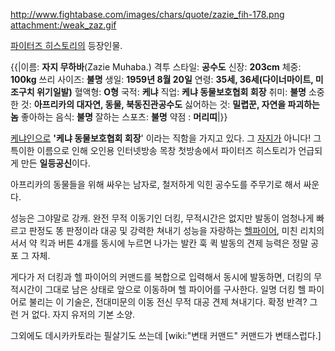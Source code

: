 http://www.fightabase.com/images/chars/quote/zazie_fih-178.png attachment:/weak_zaz.gif

[[파이터즈 히스토리]]의 등장인물.

{{|이름: '''자지 무하바'''(Zazie Muhaba.)
격투 스타일: '''공수도'''
신장: '''203cm'''
체중: '''100kg'''
쓰리 사이즈: '''불명'''
생일: '''1959년 8월 20일'''
연령: '''35세, 36세(다이너마이트, 미조구치 위기일발)'''
혈액형: '''O형'''
국적: '''케냐'''
직업: '''케냐 동물보호협회 회장''' 
취미: '''불명''' 
소중한 것: '''아프리카의 대자연, 동물, 북동진관공수도'''
싫어하는 것: '''밀렵꾼, 자연을 파괴하는 놈'''
좋아하는 음식: '''불명'''
잘하는 스포츠: '''불명''' 
약점 : '''머리띠'''|}}

[[케냐]]인으로 ''''케냐 동물보호협회 회장'''' 이라는 직함을 가지고 있다. 그 [[자지]]가 아니다!
그 특이한 이름으로 인해 오인용 인터넷방송 목창 첫방송에서 파이터즈 히스토리가 언급되게 만든 '''일등공신'''이다.

아프리카의 동물들을 위해 싸우는 남자로, 철저하게 익힌 공수도를 주무기로 해서 싸운다. 

성능은 그야말로 강캐. 완전 무적 이동기인 더킹, 무적시간은 없지만 발동이 엄청나게 빠르고 판정도 똥 판정이라 대공 및 강력한 쳐내기 성능을 자랑하는 [[헬파이어]], 미친 리치의 서서 약 킥과 버튼 4개를 동시에 누르면 나가는 발칸 훅 퀵 발동의 견제 능력은 정말 공포 그 자체. 

게다가 저 더킹과 헬 파이어의 커맨드를 복합으로 입력해서 동시에 발동하면, 더킹의 무적시간이 그대로 남은 상태로 앞으로 이동하며 헬 파이어를 구사한다. 일명 더킹 헬 파이어로 불리는 이 기술은, 전대미문의 이동 전신 무적 대공 견제 쳐내기다. 확정 반격? 그런 거 없다. 자지 유저의 기본 소양. 

그외에도 데시카카토라는 필살기도 쓰는데 [wiki:"변태 커맨드" 커맨드가 변태스럽다.]
